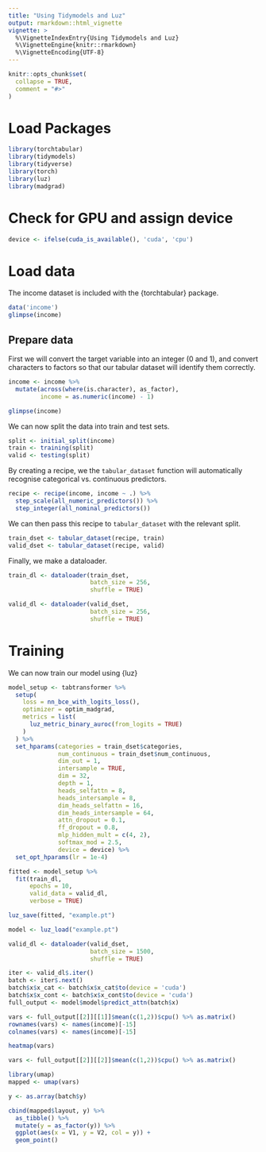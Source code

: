 ```yaml
---
title: "Using Tidymodels and Luz"
output: rmarkdown::html_vignette
vignette: >
  %\VignetteIndexEntry{Using Tidymodels and Luz}
  %\VignetteEngine{knitr::rmarkdown}
  %\VignetteEncoding{UTF-8}
---
```


```r
knitr::opts_chunk$set(
  collapse = TRUE,
  comment = "#>"
)
```

# Load Packages

```r
library(torchtabular)
library(tidymodels)
library(tidyverse)
library(torch)
library(luz)
library(madgrad)
```

# Check for GPU and assign device

```r
device <- ifelse(cuda_is_available(), 'cuda', 'cpu')
```


# Load data
The income dataset is included with the {torchtabular} package.

```r
data('income')
glimpse(income)
```

## Prepare data
First we will convert the target variable into an integer (0 and 1), and convert
characters to factors so that our tabular dataset will identify them correctly.

```r
income <- income %>%
  mutate(across(where(is.character), as_factor),
         income = as.numeric(income) - 1)

glimpse(income)
```

We can now split the data into train and test sets.

```r
split <- initial_split(income)
train <- training(split)
valid <- testing(split)
```

By creating a recipe, we the `tabular_dataset` function will automatically
recognise categorical vs. continuous predictors.

```r
recipe <- recipe(income, income ~ .) %>%
  step_scale(all_numeric_predictors()) %>%
  step_integer(all_nominal_predictors())
```

We can then pass this recipe to `tabular_dataset` with the relevant split.

```r
train_dset <- tabular_dataset(recipe, train)
valid_dset <- tabular_dataset(recipe, valid)
```

Finally, we make a dataloader.

```r
train_dl <- dataloader(train_dset,
                       batch_size = 256,
                       shuffle = TRUE)

valid_dl <- dataloader(valid_dset,
                       batch_size = 256,
                       shuffle = TRUE)
```

# Training
We can now train our model using {luz}

```r
model_setup <- tabtransformer %>%
  setup(
    loss = nn_bce_with_logits_loss(),
    optimizer = optim_madgrad,
    metrics = list(
      luz_metric_binary_auroc(from_logits = TRUE)
    )
  ) %>%
  set_hparams(categories = train_dset$categories,
              num_continuous = train_dset$num_continuous,
              dim_out = 1,
              intersample = TRUE,
              dim = 32,
              depth = 1,
              heads_selfattn = 8,
              heads_intersample = 8,
              dim_heads_selfattn = 16,
              dim_heads_intersample = 64,
              attn_dropout = 0.1,
              ff_dropout = 0.8,
              mlp_hidden_mult = c(4, 2),
              softmax_mod = 2.5,
              device = device) %>%
  set_opt_hparams(lr = 1e-4)
```

```r
fitted <- model_setup %>% 
  fit(train_dl,
      epochs = 10,
      valid_data = valid_dl,
      verbose = TRUE)
```
```r
luz_save(fitted, "example.pt")
```

```r
model <- luz_load("example.pt")
```

```r
valid_dl <- dataloader(valid_dset,
                       batch_size = 1500,
                       shuffle = TRUE)

iter <- valid_dl$.iter()
batch <- iter$.next()
batch$x$x_cat <- batch$x$x_cat$to(device = 'cuda')
batch$x$x_cont <- batch$x$x_cont$to(device = 'cuda')
full_output <- model$model$predict_attn(batch$x)
```


```r
vars <- full_output[[2]][[1]]$mean(c(1,2))$cpu() %>% as.matrix()
rownames(vars) <- names(income)[-15]
colnames(vars) <- names(income)[-15]

heatmap(vars)
```

```r
vars <- full_output[[2]][[2]]$mean(c(1,2))$cpu() %>% as.matrix()

library(umap)
mapped <- umap(vars)

y <- as.array(batch$y)
```

```r
cbind(mapped$layout, y) %>% 
  as_tibble() %>% 
  mutate(y = as_factor(y)) %>% 
  ggplot(aes(x = V1, y = V2, col = y)) + 
  geom_point()
```













